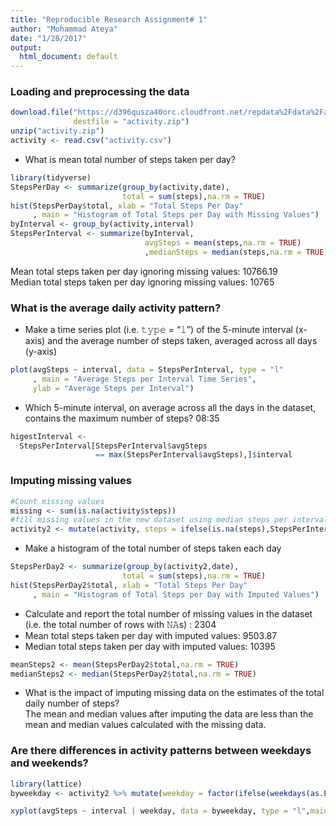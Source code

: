 ```yaml
---
title: "Reproducible Research Assignment# 1"
author: "Mohammad Ateya"
date: "1/28/2017"
output:
  html_document: default
---
```


### Loading and preprocessing the data

```r
download.file("https://d396qusza40orc.cloudfront.net/repdata%2Fdata%2Factivity.zip", 
              destfile = "activity.zip")
unzip("activity.zip")
activity <- read.csv("activity.csv")
```

- What is mean total number of steps taken per day?
```r
library(tidyverse)
StepsPerDay <- summarize(group_by(activity,date),
                         total = sum(steps),na.rm = TRUE)
hist(StepsPerDay$total, xlab = "Total Steps Per Day"
     , main = "Histogram of Total Steps per Day with Missing Values")
byInterval <- group_by(activity,interval)
StepsPerInterval <- summarize(byInterval,
                              avgSteps = mean(steps,na.rm = TRUE)
                              ,medianSteps = median(steps,na.rm = TRUE))
```

Mean total steps taken per day ignoring missing values: 10766.19  
Median total steps taken per day ignoring missing values: 10765  

### What is the average daily activity pattern?  
- Make a time series plot (i.e. 𝚝𝚢𝚙𝚎 = "𝚕") of the 5-minute interval (x-axis) and the average number of steps taken, averaged across all days (y-axis)  
```r
plot(avgSteps ~ interval, data = StepsPerInterval, type = "l"
     , main = "Average Steps per Interval Time Series", 
     ylab = "Average Steps per Interval")
```  

- Which 5-minute interval, on average across all the days in the dataset, contains the maximum number of steps? 
  08:35  
```r
higestInterval <- 
  StepsPerInterval[StepsPerInterval$avgSteps 
                   == max(StepsPerInterval$avgSteps),]$interval
```

### Imputing missing values
```r
#Count missing values
missing <- sum(is.na(activity$steps))
#fill missing values in the new dataset using median steps per interval across all days 
activity2 <- mutate(activity, steps = ifelse(is.na(steps),StepsPerInterval$medianSteps,steps))
```

- Make a histogram of the total number of steps taken each day  
```r
StepsPerDay2 <- summarize(group_by(activity2,date),
                         total = sum(steps),na.rm = TRUE)
hist(StepsPerDay2$total, xlab = "Total Steps Per Day"
     , main = "Histogram of Total Steps per Day with Imputed Values")
```

- Calculate and report the total number of missing values in the dataset (i.e. the total number of rows with 𝙽𝙰s) : 2304  
- Mean total steps taken per day with imputed values: 9503.87  
- Median total steps taken per day with imputed values: 10395 
```r
meanSteps2 <- mean(StepsPerDay2$total,na.rm = TRUE)
medianSteps2 <- median(StepsPerDay2$total,na.rm = TRUE)
```

- What is the impact of imputing missing data on the estimates of the total daily number of steps?  
 The mean and median values after imputing the data are less than the mean and median values calculated with the missing data.  
 
### Are there differences in activity patterns between weekdays and weekends?

```r
library(lattice)
byweekday <- activity2 %>% mutate(weekday = factor(ifelse(weekdays(as.POSIXct(date)) %in% c("Saturday", "Sunday"), "Weekend","Weekday"))) %>% group_by(interval, weekday) %>% summarize(avgSteps = mean(steps,na.rm = TRUE))

xyplot(avgSteps ~ interval | weekday, data = byweekday, type = "l",main = "Average Steps per Interval Time Series", ylab = "Average Steps per Interval", layout = c(1,2))

```


